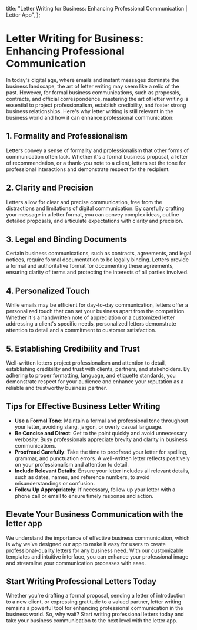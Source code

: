 
  title: "Letter Writing for Business: Enhancing Professional Communication | Letter App",
};

# Letter Writing for Business: Enhancing Professional Communication

<MdxImage src="/blog/letter-writing-business.jpg" alt="Letter Writing for Business: Enhancing Professional Communication" width={800} height={700} />

In today's digital age, where emails and instant messages dominate the business landscape, the art of letter writing may seem like a relic of the past. However, for formal business communications, such as proposals, contracts, and official correspondence, mastering the art of letter writing is essential to project professionalism, establish credibility, and foster strong business relationships. Here's why letter writing is still relevant in the business world and how it can enhance professional communication:

## 1. Formality and Professionalism

Letters convey a sense of formality and professionalism that other forms of communication often lack. Whether it's a formal business proposal, a letter of recommendation, or a thank-you note to a client, letters set the tone for professional interactions and demonstrate respect for the recipient.

## 2. Clarity and Precision

Letters allow for clear and precise communication, free from the distractions and limitations of digital communication. By carefully crafting your message in a letter format, you can convey complex ideas, outline detailed proposals, and articulate expectations with clarity and precision.

## 3. Legal and Binding Documents

Certain business communications, such as contracts, agreements, and legal notices, require formal documentation to be legally binding. Letters provide a formal and authoritative format for documenting these agreements, ensuring clarity of terms and protecting the interests of all parties involved.

## 4. Personalized Touch

While emails may be efficient for day-to-day communication, letters offer a personalized touch that can set your business apart from the competition. Whether it's a handwritten note of appreciation or a customized letter addressing a client's specific needs, personalized letters demonstrate attention to detail and a commitment to customer satisfaction.

## 5. Establishing Credibility and Trust

Well-written letters project professionalism and attention to detail, establishing credibility and trust with clients, partners, and stakeholders. By adhering to proper formatting, language, and etiquette standards, you demonstrate respect for your audience and enhance your reputation as a reliable and trustworthy business partner.

## Tips for Effective Business Letter Writing

- **Use a Formal Tone**: Maintain a formal and professional tone throughout your letter, avoiding slang, jargon, or overly casual language.
- **Be Concise and Direct**: Get to the point quickly and avoid unnecessary verbosity. Busy professionals appreciate brevity and clarity in business communications.
- **Proofread Carefully**: Take the time to proofread your letter for spelling, grammar, and punctuation errors. A well-written letter reflects positively on your professionalism and attention to detail.
- **Include Relevant Details**: Ensure your letter includes all relevant details, such as dates, names, and reference numbers, to avoid misunderstandings or confusion.
- **Follow Up Appropriately**: If necessary, follow up your letter with a phone call or email to ensure timely response and action.

## Elevate Your Business Communication with the letter app

We understand the importance of effective business communication, which is why we've designed our app to make it easy for users to create professional-quality letters for any business need. With our customizable templates and intuitive interface, you can enhance your professional image and streamline your communication processes with ease.

## Start Writing Professional Letters Today

Whether you're drafting a formal proposal, sending a letter of introduction to a new client, or expressing gratitude to a valued partner, letter writing remains a powerful tool for enhancing professional communication in the business world. So, why wait? Start writing professional letters today and take your business communication to the next level with the letter app.
